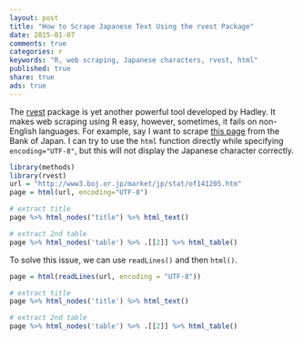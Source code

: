 ```yaml
---
layout: post
title: "How to Scrape Japanese Text Using the rvest Package"
date: 2015-01-07 
comments: true
categories: r
keywords: "R, web scraping, Japanese characters, rvest, html"
published: true
share: true
ads: true
---
```


The [rvest](https://github.com/hadley/rvest) package is yet another 
powerful tool developed by Hadley. It makes web scraping using R easy, however, sometimes, it fails on non-English languages. For example, say I want to scrape [this page](http://www3.boj.or.jp/market/jp/stat/of141205.htm) from the Bank of Japan. I can try to use the `html` function directly while specifying `encoding="UTF-8"`, but this will not display the Japanese character correctly.

```r
library(methods)
library(rvest)
url = "http://www3.boj.or.jp/market/jp/stat/of141205.htm"
page = html(url, encoding="UTF-8")

# extract title
page %>% html_nodes("title") %>% html_text()

# extract 2nd table
page %>% html_nodes('table') %>% .[[2]] %>% html_table()
```

To solve this issue, we can use `readLines()` and then `html()`.
```r
page = html(readLines(url, encoding = "UTF-8"))

# extract title
page %>% html_nodes('title') %>% html_text()

# extract 2nd table
page %>% html_nodes('table') %>% .[[2]] %>% html_table()
```
